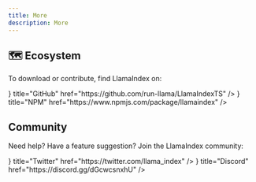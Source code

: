 ```yaml
---
title: More
description: More
---
```


## 🗺️ Ecosystem

To download or contribute, find LlamaIndex on:

<Cards>
  <Card
    icon={<SiGithub />}
    title="GitHub"
    href="https://github.com/run-llama/LlamaIndexTS"
  />
  <Card
    icon={<SiNpm />}
    title="NPM"
    href="https://www.npmjs.com/package/llamaindex"
  />
</Cards>

## Community

Need help? Have a feature suggestion? Join the LlamaIndex community:

<Cards>
  <Card icon={<SiX />} title="Twitter" href="https://twitter.com/llama_index" />
  <Card
    icon={<SiDiscord />}
    title="Discord"
    href="https://discord.gg/dGcwcsnxhU"
  />
</Cards>
